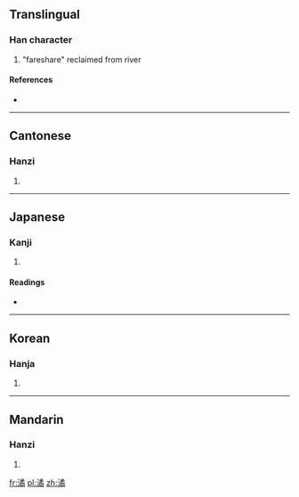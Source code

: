 ==Translingual==

===Han character===
{{Han char|rn=85|rad=水|as=12|sn=15|four=3712<sub>7</sub>|canj=水弓竹月 (ENHB)}}

# "fareshare" reclaimed from river

====References====
* {{Han ref|kx=0648.300|dkj=18221|dj=1058.160|hdz=31751.010|uh=6F4F|ud=28495|bh=E644|bd=58948}}

----

==Cantonese==

===Hanzi===
{{yue-hanzi|jyut=|y=gyut3}}

# {{defn|lang=yue|sort=水12}}

----

==Japanese==

===Kanji===
{{ja-kanji|grade=|rs=水12}}

# {{defn|lang=ja|sort=水12}}

====Readings====
* {{ja-readings|on=[[けつ]] (ketsu), [[けち]] (kechi), [[しゅつ]] (shutsu), [[じゅち]] (juchi)|kun=}}

----

==Korean==

===Hanja===
{{ko-hanja|hangeul=율|eumhun=|rv=yul|mr=yul|y=yul}}

# {{defn|lang=ko|sort=水12}}

----

==Mandarin==

===Hanzi===
{{cmn-hanzi|pin=[[jué]] ([[jue2]]), [[yù]] ([[yu4]])|wg=chüeh<sup>2</sup>, yü<sup>4</sup>}}

# {{defn|lang=cmn|sort=水12}}

[[fr:潏]]
[[pl:潏]]
[[zh:潏]]